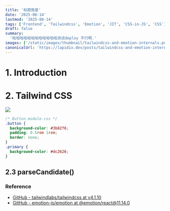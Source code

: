 ```yaml
---
title: '标题我是'
date: '2025-08-14'
lastmod: '2025-08-14'
tags: ['Frontend', 'Tailwindcss', 'Emotion', 'JIT', 'CSS-in-JS', 'CSS']
draft: false
summary:
  '哈哈哈哈哈哈哈哈哈哈哈哈测试deploy 不行啊.'
images: ['/static/images/thumbnail/tailwindcss-and-emotion-internals.png']
canonicalUrl: 'https://lapidix.dev/posts/tailwindcss-and-emotion-internals/'
---
```


# 1. Introduction


# 2. Tailwind CSS


![](/static/images/tailwindcss-and-emotion-internals/tailwind-architecture.png)


```css
/* Button.module.css */
.button {
  background-color: #3b82f6;
  padding: 0.5rem 1rem;
  border: none;
}
.primary {
  background-color: #dc2626;
}
```


## 2.3 parseCandidate()




### Reference

- [GitHub - tailwindlabs/tailwindcss at v4.1.10](https://github.com/tailwindlabs/tailwindcss/tree/v4.1.10)
- [GitHub - emotion-js/emotion at @emotion/react@11.14.0](https://github.com/emotion-js/emotion/tree/%40emotion/react%4011.14.0)
